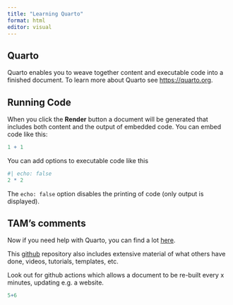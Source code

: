 ---
title: "Learning Quarto"
format: html
editor: visual
---

## Quarto

Quarto enables you to weave together content and executable code into a finished document. To learn more about Quarto see <https://quarto.org>.

## Running Code

When you click the **Render** button a document will be generated that includes both content and the output of embedded code. You can embed code like this:

```{r}
1 + 1
```

You can add options to executable code like this

```{r}
#| echo: false
2 * 2
```

The `echo: false` option disables the printing of code (only output is displayed).

## TAM's comments

Now if you need help with Quarto, you can find a lot [here](https://quarto.org/docs/guide/).

This [github](https://github.com/mcanouil/awesome-quarto) repository also includes extensive material of what others have done, videos, tutorials, templates, etc.

Look out for github actions which allows a document to be re-built every x minutes, updating e.g. a website.

```{r}
5+6
```
